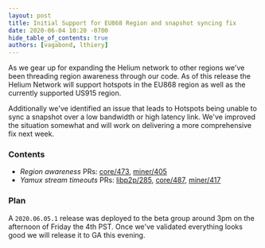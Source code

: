 ```yaml
---
layout: post
title: Initial Support for EU868 Region and snapshot syncing fix
date: 2020-06-04 10:20 -0700
hide_table_of_contents: true
authors: [vagabond, lthiery]
---
```


As we gear up for expanding the Helium network to other regions we've been threading region
awareness through our code. As of this release the Helium Network will support hotspots in the EU868
region as well as the currently supported US915 region.

<!--truncate-->

Additionally we've identified an issue that leads to Hotspots being unable to sync a snapshot over a
low bandwidth or high latency link. We've improved the situation somewhat and will work on
delivering a more comprehensive fix next week.

### Contents

- _Region awareness_ PRs: [core/473](https://github.com/helium/blockchain-core/pull/473),
  [miner/405](https://github.com/helium/miner/pull/405)
- _Yamux stream timeouts_ PRs: [libp2p/285](https://github.com/helium/erlang-libp2p/pull/285),
  [core/487](https://github.com/helium/blockchain-core/pull/487),
  [miner/417](https://github.com/helium/miner/pull/417)

### Plan

A `2020.06.05.1` release was deployed to the beta group around 3pm on the afternoon of Friday the
4th PST. Once we've validated everything looks good we will release it to GA this evening.
